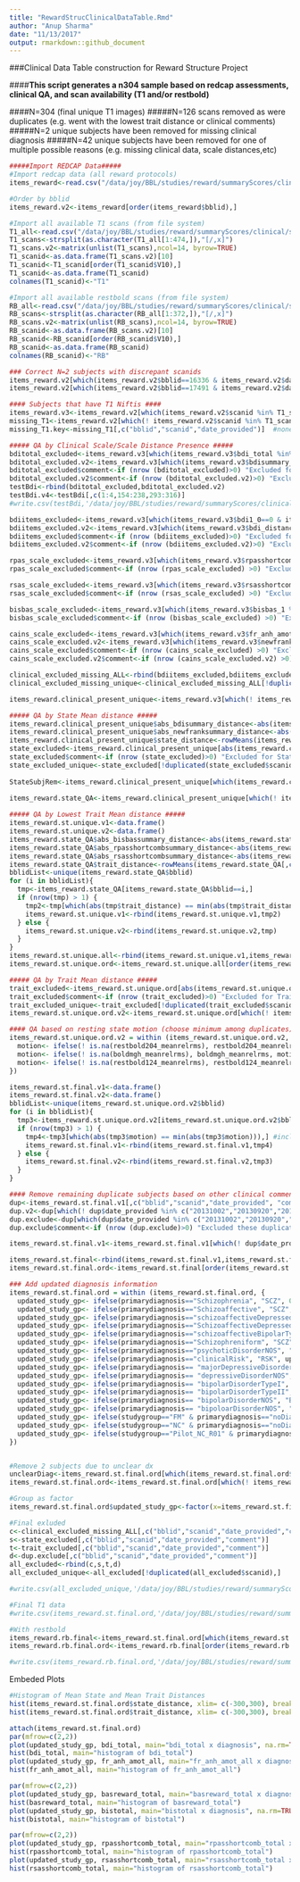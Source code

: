 ```yaml
---
title: "RewardStrucClinicalDataTable.Rmd"
author: "Anup Sharma"
date: "11/13/2017"
output: rmarkdown::github_document
---
```



###Clinical Data Table construction for Reward Structure Project 

####**This script generates a n304 sample based on redcap assessments, clinical QA, and scan availability (T1 and/or restbold)**

####N=304 (final unique T1 images)
#####N=126 scans removed as were duplicates (e.g. went with the lowest trait distance or clinical comments)
#####N=2 unique subjects have been removed for missing clinical diagnosis
#####N=42 unique subjects have been removed for one of multiple possible reasons (e.g. missing clinical data, scale distances,etc)


```r
#####Import REDCAP Data#####
#Import redcap data (all reward protocols)
items_reward<-read.csv("/data/joy/BBL/studies/reward/summaryScores/clinical/subjectData/redcapClinical_ItemLevel_1095_050117.csv", header=T,na.strings=c('-9999','NA',''))

#Order by bblid
items_reward.v2<-items_reward[order(items_reward$bblid),]

#Import all available T1 scans (from file system)
T1_all<-read.csv("/data/joy/BBL/studies/reward/summaryScores/clinical/subjectLists/all_T1_Paths_050117.csv", header=F)
T1_scans<-strsplit(as.character(T1_all[1:474,]),"[/,x]")
T1_scans.v2<-matrix(unlist(T1_scans),ncol=14, byrow=TRUE)
T1_scanid<-as.data.frame(T1_scans.v2)[10]
T1_scanid<-T1_scanid[order(T1_scanid$V10),]
T1_scanid<-as.data.frame(T1_scanid)
colnames(T1_scanid)<-"T1"

#Import all available restbold scans (from file system)
RB_all<-read.csv("/data/joy/BBL/studies/reward/summaryScores/clinical/subjectLists/all_RB_Paths_050117.csv", header=F)
RB_scans<-strsplit(as.character(RB_all[1:372,]),"[/,x]")
RB_scans.v2<-matrix(unlist(RB_scans),ncol=14, byrow=TRUE)
RB_scanid<-as.data.frame(RB_scans.v2)[10]
RB_scanid<-RB_scanid[order(RB_scanid$V10),]
RB_scanid<-as.data.frame(RB_scanid)
colnames(RB_scanid)<-"RB"

### Correct N=2 subjects with discrepant scanids 
items_reward.v2[which(items_reward.v2$bblid==16336 & items_reward.v2$date_provided==20140827),]$scanid = 9040
items_reward.v2[which(items_reward.v2$bblid==17491 & items_reward.v2$date_provided==20150908),]$scanid = 9817

#### Subjects that have T1 Niftis ####  
items_reward.v3<-items_reward.v2[which(items_reward.v2$scanid %in% T1_scanid$T1),]  #N=474
missing_T1<-items_reward.v2[which(! items_reward.v2$scanid %in% T1_scanid$T1),]
missing_T1.key<-missing_T1[,c("bblid","scanid","date_provided")]  #none

##### QA by Clinical Scale/Scale Distance Presence #####
bditotal_excluded<-items_reward.v3[which(items_reward.v3$bdi_total %in% c(NA)),]
bditotal_excluded.v2<-items_reward.v3[which(items_reward.v3$bdisummary_distance %in% c(NA)),]
bditotal_excluded$comment<-if (nrow (bditotal_excluded)>0) "Excluded for no BDI_total measures" else character (0)
bditotal_excluded.v2$comment<-if (nrow (bditotal_excluded.v2)>0) "Excluded for no BDI_total distances" else character (0)
testBdi<-rbind(bditotal_excluded,bditotal_excluded.v2)
testBdi.v4<-testBdi[,c(1:4,154:238,293:316)]
#write.csv(testBdi,'/data/joy/BBL/studies/reward/summaryScores/clinical/subjectData/bdiTotalMissing_050117.csv', row.names=F)  #subj missing BDI total

bdiitems_excluded<-items_reward.v3[which(items_reward.v3$bdi1_0==0 & items_reward.v3$bdi1_1==0 & items_reward.v3$bdi1_2==0 & items_reward.v3$bdi1_3==0 & items_reward.v3$bdi_old1 %in% c(NA,-9999)),]
bdiitems_excluded.v2<-items_reward.v3[which(items_reward.v3$bdi_distance %in% c(NA) & items_reward.v3$bdiold_distance %in% c(NA)),]
bdiitems_excluded$comment<-if (nrow (bdiitems_excluded)>0) "Excluded for no BDI_items measures" else character (0)
bdiitems_excluded.v2$comment<-if (nrow (bdiitems_excluded.v2)>0) "Excluded for no BDI_items distances" else character (0)

rpas_scale_excluded<-items_reward.v3[which(items_reward.v3$rpasshortcomb_total %in% c(NA)),]
rpas_scale_excluded$comment<-if (nrow (rpas_scale_excluded) >0) "Excluded for no RPAS measures" else character (0)

rsas_scale_excluded<-items_reward.v3[which(items_reward.v3$rsasshortcomb_total %in% c(NA)),]
rsas_scale_excluded$comment<-if (nrow (rsas_scale_excluded) >0) "Excluded for no rsas measures" else character (0)

bisbas_scale_excluded<-items_reward.v3[which(items_reward.v3$bisbas_1 %in% c(NA)),]
bisbas_scale_excluded$comment<-if (nrow (bisbas_scale_excluded) >0) "Excluded for no bisbas measures" else character (0)

cains_scale_excluded<-items_reward.v3[which(items_reward.v3$fr_anh_amot_all %in% c(NA)),]
cains_scale_excluded.v2<-items_reward.v3[which(items_reward.v3$newfranksummary_distance %in% c(NA)),]
cains_scale_excluded$comment<-if (nrow (cains_scale_excluded) >0) "Excluded for no cains measures" else character (0)
cains_scale_excluded.v2$comment<-if (nrow (cains_scale_excluded.v2) >0) "Excluded for no cains distances" else character (0)

clinical_excluded_missing_ALL<-rbind(bdiitems_excluded,bdiitems_excluded.v2,rpas_scale_excluded,rsas_scale_excluded,bisbas_scale_excluded,cains_scale_excluded,cains_scale_excluded.v2)
clinical_excluded_missing_unique<-clinical_excluded_missing_ALL[!duplicated(clinical_excluded_missing_ALL$scanid),]

items_reward.clinical_present_unique<-items_reward.v3[which(! items_reward.v3$scanid %in% clinical_excluded_missing_unique$scanid),]  #Subjects with key clinical scales present

##### QA by State Mean distance #####
items_reward.clinical_present_unique$abs_bdisummary_distance<-abs(items_reward.clinical_present_unique$bdisummary_distance)
items_reward.clinical_present_unique$abs_newfranksummary_distance<-abs(items_reward.clinical_present_unique$newfranksummary_distance)
items_reward.clinical_present_unique$state_distance<-rowMeans(items_reward.clinical_present_unique[,c("abs_bdisummary_distance", "abs_newfranksummary_distance")])
state_excluded<-items_reward.clinical_present_unique[abs(items_reward.clinical_present_unique$state_distance)>14,]
state_excluded$comment<-if (nrow (state_excluded)>0) "Excluded for State Mean distance from T1 > 14 days" else character (0)
state_excluded_unique<-state_excluded[!duplicated(state_excluded$scanid),]  #subjects excluded due to high mean state distance
  
StateSubjRem<-items_reward.clinical_present_unique[which(items_reward.clinical_present_unique$age_at_date_provided %in% state_excluded_unique$age_at_date_provided),]  #16 subjects removed

items_reward.state_QA<-items_reward.clinical_present_unique[which(! items_reward.clinical_present_unique$age_at_date_provided %in% state_excluded_unique$age_at_date_provided),] 
                                                            
##### QA by Lowest Trait Mean distance #####
items_reward.st.unique.v1<-data.frame()
items_reward.st.unique.v2<-data.frame()
items_reward.state_QA$abs_bisbassummary_distance<-abs(items_reward.state_QA$bisbassummary_distance)
items_reward.state_QA$abs_rpasshortcombsummary_distance<-abs(items_reward.state_QA$rpasshortcombsummary_distance)
items_reward.state_QA$abs_rsasshortcombsummary_distance<-abs(items_reward.state_QA$rsasshortcombsummary_distance)
items_reward.state_QA$trait_distance<-rowMeans(items_reward.state_QA[,c("abs_bisbassummary_distance","abs_rpasshortcombsummary_distance","abs_rsasshortcombsummary_distance")])
bblidList<-unique(items_reward.state_QA$bblid)
for (i in bblidList){
  tmp<-items_reward.state_QA[items_reward.state_QA$bblid==i,]
  if (nrow(tmp) > 1) {
    tmp2<-tmp[which(abs(tmp$trait_distance) == min(abs(tmp$trait_distance))),] #select minimum mean trait distance among duplicate subjects
    items_reward.st.unique.v1<-rbind(items_reward.st.unique.v1,tmp2)
  } else {
    items_reward.st.unique.v2<-rbind(items_reward.st.unique.v2,tmp)
  }
}   
items_reward.st.unique.all<-rbind(items_reward.st.unique.v1,items_reward.st.unique.v2)   #n=312 scans (n=126 removed as are duplicated)
items_reward.st.unique.ord<-items_reward.st.unique.all[order(items_reward.st.unique.all$bblid),]  #at this point, still have a few (N=5) duplicate subjects

##### QA by Trait Mean distance #####
trait_excluded<-items_reward.st.unique.ord[abs(items_reward.st.unique.ord$trait_distance)>365,]
trait_excluded$comment<-if (nrow (trait_excluded)>0) "Excluded for Trait Mean distance from T1 > 365 days" else character (0)
trait_excluded_unique<-trait_excluded[!duplicated(trait_excluded$scanid),]
items_reward.st.unique.ord.v2<-items_reward.st.unique.ord[which(! items_reward.st.unique.ord$scanid %in% trait_excluded$scanid),]

#### QA based on resting state motion (choose minimum among duplicates) 
items_reward.st.unique.ord.v2 = within (items_reward.st.unique.ord.v2, {
  motion<- ifelse(! is.na(restbold204_meanrelrms), restbold204_meanrelrms, 0)
  motion<- ifelse(! is.na(boldmgh_meanrelrms), boldmgh_meanrelrms, motion )
  motion<- ifelse(! is.na(restbold124_meanrelrms), restbold124_meanrelrms, motion)
})

items_reward.st.final.v1<-data.frame()
items_reward.st.final.v2<-data.frame()
bblidList<-unique(items_reward.st.unique.ord.v2$bblid)
for (i in bblidList){
  tmp3<-items_reward.st.unique.ord.v2[items_reward.st.unique.ord.v2$bblid==i,]
  if (nrow(tmp3) > 1) {
    tmp4<-tmp3[which(abs(tmp3$motion) == min(abs(tmp3$motion))),] #including min motion duplicate subjects
    items_reward.st.final.v1<-rbind(items_reward.st.final.v1,tmp4)
  } else {
    items_reward.st.final.v2<-rbind(items_reward.st.final.v2,tmp3)
  }
}

#### Remove remaining duplicate subjects based on other clinical comments 
dup<-items_reward.st.final.v1[,c("bblid","scanid","date_provided", "commentsbisbas","commentsbdi","comments_socanh","comments_franken","state_distance")]
dup.v2<-dup[which(! dup$date_provided %in% c("20131002","20130920","20131108","20131008","20131031")),]
dup.exclude<-dup[which(dup$date_provided %in% c("20131002","20130920","20131108","20131008","20131031")),]
dup.exclude$comment<-if (nrow (dup.exclude)>0) "Excluded these duplicate subjects based on clinical comments" else character (0)

items_reward.st.final.v1<-items_reward.st.final.v1[which(! dup$date_provided %in% c("20131002","20130920","20131108","20131008","20131031")),]

items_reward.st.final<-rbind(items_reward.st.final.v1,items_reward.st.final.v2)
items_reward.st.final.ord<-items_reward.st.final[order(items_reward.st.final$bblid),] 

### Add updated diagnosis information 
items_reward.st.final.ord = within (items_reward.st.final.ord, {
  updated_study_gp<- ifelse(primarydiagnosis=="Schizophrenia", "SCZ", 0)
  updated_study_gp<- ifelse(primarydiagnosis=="Schizoaffective", "SCZ", updated_study_gp)
  updated_study_gp<- ifelse(primarydiagnosis=="schizoaffectiveDepressedType", "SCZ", updated_study_gp)
  updated_study_gp<- ifelse(primarydiagnosis=="SchizoaffectiveDepressedType", "SCZ", updated_study_gp)
  updated_study_gp<- ifelse(primarydiagnosis=="schizoaffectiveBipolarType", "SCZ", updated_study_gp)
  updated_study_gp<- ifelse(primarydiagnosis=="Schizophreniform", "SCZ", updated_study_gp)
  updated_study_gp<- ifelse(primarydiagnosis=="psychoticDisorderNOS", "SCZ", updated_study_gp)
  updated_study_gp<- ifelse(primarydiagnosis=="clinicalRisk", "RSK", updated_study_gp)
  updated_study_gp<- ifelse(primarydiagnosis== "majorDepressiveDisorder", "MDD", updated_study_gp)
  updated_study_gp<- ifelse(primarydiagnosis== "depressiveDisorderNOS", "MDD", updated_study_gp)
  updated_study_gp<- ifelse(primarydiagnosis== "bipolarDisorderTypeI", "BPD", updated_study_gp)
  updated_study_gp<- ifelse(primarydiagnosis== "bipolarDisorderTypeII", "BPD", updated_study_gp)
  updated_study_gp<- ifelse(primarydiagnosis== "bipolarDisorderNOS", "BPD", updated_study_gp)
  updated_study_gp<- ifelse(primarydiagnosis== "bipoloarDisorderNOS", "BPD", updated_study_gp)
  updated_study_gp<- ifelse(studygroup=="FM" & primarydiagnosis=="noDiagnosis", "RSK", updated_study_gp)
  updated_study_gp<- ifelse(studygroup=="NC" & primarydiagnosis=="noDiagnosis", "NC", updated_study_gp)
  updated_study_gp<- ifelse(studygroup=="Pilot_NC_R01" & primarydiagnosis=="noDiagnosis", "NC", updated_study_gp)
})


#Remove 2 subjects due to unclear dx
unclearDiag<-items_reward.st.final.ord[which(items_reward.st.final.ord$updated_study_gp %in% c("0")),]
items_reward.st.final.ord<-items_reward.st.final.ord[which(! items_reward.st.final.ord$updated_study_gp %in% c("0")),]   

#Group as factor
items_reward.st.final.ord$updated_study_gp<-factor(x=items_reward.st.final.ord$updated_study_gp, levels=c("NC","BPD","MDD","SCZ","RSK"))

#Final exluded
c<-clinical_excluded_missing_ALL[,c("bblid","scanid","date_provided","comment")]
s<-state_excluded[,c("bblid","scanid","date_provided","comment")]
t<-trait_excluded[,c("bblid","scanid","date_provided","comment")]
d<-dup.exclude[,c("bblid","scanid","date_provided","comment")]
all_excluded<-rbind(c,s,t,d)
all_excluded_unique<-all_excluded[!duplicated(all_excluded$scanid),]

#write.csv(all_excluded_unique,'/data/joy/BBL/studies/reward/summaryScores/clinical/subjectData/all_excluded_unique_050117.csv', row.names=F)

#Final T1 data
#write.csv(items_reward.st.final.ord,'/data/joy/BBL/studies/reward/summaryScores/clinical/subjectData/n304_T1_integratedData_050117.csv', row.names=F)

#With restbold
items_reward.rb.final<-items_reward.st.final.ord[which(items_reward.st.unique.ord$scanid %in% RB_scanid$RB),]
items_reward.rb.final.ord<-items_reward.rb.final[order(items_reward.rb.final$bblid),]

#write.csv(items_reward.rb.final.ord,'/data/joy/BBL/studies/reward/summaryScores/clinical/subjectData/n255_RB_integratedData_050117.csv', row.names=F)

```

Embeded Plots

```r

#Histogram of Mean State and Mean Trait Distances
hist(items_reward.st.final.ord$state_distance, xlim= c(-300,300), breaks =c(-300,-100,-40,-30,-20,-10,0,10,20,30,40,100,300), col="green", prob=FALSE)
hist(items_reward.st.final.ord$trait_distance, xlim= c(-300,300), breaks =c(-300,-100,-40,-30,-20,-10,0,10,20,30,40,100,300), col="blue", prob=FALSE)

attach(items_reward.st.final.ord)
par(mfrow=c(2,2))
plot(updated_study_gp, bdi_total, main="bdi_total x diagnosis", na.rm=TRUE)
hist(bdi_total, main="histogram of bdi_total")
plot(updated_study_gp, fr_anh_amot_all, main="fr_anh_amot_all x diagnosis", na.rm=TRUE)
hist(fr_anh_amot_all, main="histogram of fr_anh_amot_all")

par(mfrow=c(2,2))
plot(updated_study_gp, basreward_total, main="basreward_total x diagnosis", na.rm=TRUE)
hist(basreward_total, main="histogram of basreward_total")
plot(updated_study_gp, bistotal, main="bistotal x diagnosis", na.rm=TRUE)
hist(bistotal, main="histogram of bistotal")

par(mfrow=c(2,2))
plot(updated_study_gp, rpasshortcomb_total, main="rpasshortcomb_total x diagnosis", na.rm=TRUE)
hist(rpasshortcomb_total, main="histogram of rpasshortcomb_total")
plot(updated_study_gp, rsasshortcomb_total, main="rsasshortcomb_total x diagnosis", na.rm=TRUE)
hist(rsasshortcomb_total, main="histogram of rsasshortcomb_total")
```
